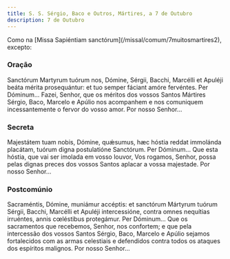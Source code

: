 ```yaml
---
title: S. S. Sérgio, Baco e Outros, Mártires, a 7 de Outubro
description: 7 de Outubro
---
```


<aside>
  Como na [Missa Sapiéntiam sanctórum](/missal/comum/7muitosmartires2), excepto:
</aside>

### Oração

<div class="side-by-side not-content">
  <span>
    Sanctórum Martyrum tuórum nos, Dómine, Sérgii, Bacchi, Marcélli et Apuléji
    beáta mérita prosequántur: et tuo semper fáciant amóre fervéntes. Per
    Dóminum...
  </span>
  <span>
    Fazei, Senhor, que os méritos dos vossos Santos Mártires Sérgio, Baco,
    Marcelo e Apúlio nos acompanhem e nos comuniquem incessantemente o fervor do
    vosso amor. Por nosso Senhor...
  </span>
</div>

### Secreta

<div class="side-by-side not-content">
  <span>
    Majestátem tuam nobis, Dómine, quǽsumus, hæc hóstia reddat immolánda
    placátam, tuórum digna postulatióne Sanctórum. Per Dóminum...
  </span>
  <span>
    Que esta hóstia, que vai ser imolada em vosso louvor, Vos rogamos, Senhor,
    possa pelas dignas preces dos vossos Santos aplacar a vossa majestade. Por
    nosso Senhor...
  </span>
</div>

### Postcomúnio

<div class="side-by-side not-content">
  <span>
    Sacraméntis, Dómine, muniámur accéptis: et sanctórum Mártyrum tuórum Sérgii,
    Bacchi, Marcélli et Apuléji intercessióne, contra omnes nequítias irruéntes,
    annis cœléstibus protegámur. Per Dóminum...
  </span>
  <span>
    Que os sacramentos que recebemos, Senhor, nos confortem; e que pela
    intercessão dos vossos Santos Sérgio, Baco, Marcelo e Apúlio sejamos
    fortalecidos com as armas celestiais e defendidos contra todos os ataques
    dos espíritos malignos. Por nosso Senhor...
  </span>
</div>
